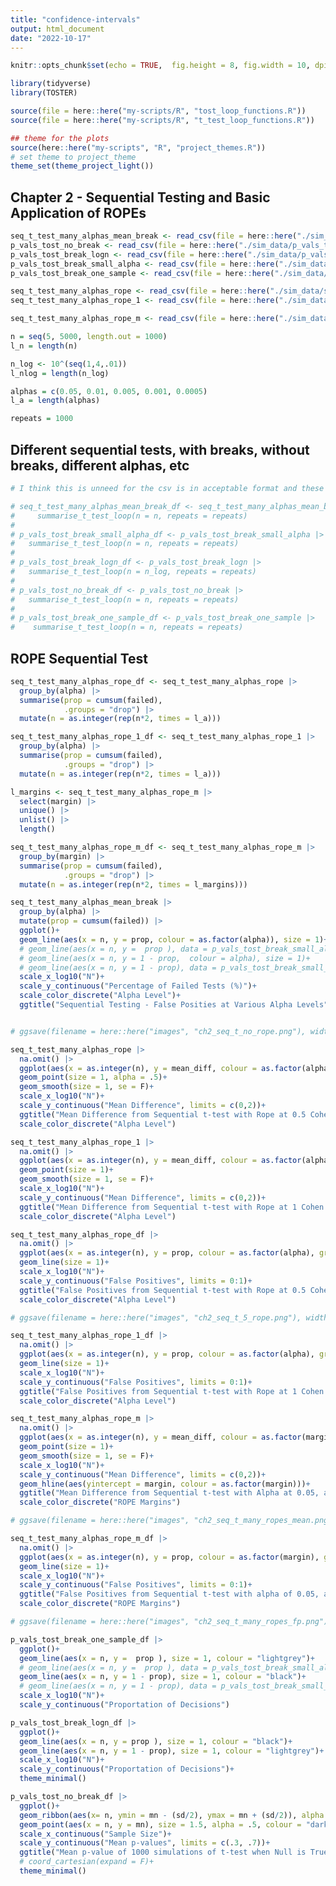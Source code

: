 ```yaml
---
title: "confidence-intervals"
output: html_document
date: "2022-10-17"
---
```


```r
knitr::opts_chunk$set(echo = TRUE,  fig.height = 8, fig.width = 10, dpi = 300)
```

```r
library(tidyverse)
library(TOSTER)

source(file = here::here("my-scripts/R", "tost_loop_functions.R"))
source(file = here::here("my-scripts/R", "t_test_loop_functions.R"))

## theme for the plots
source(here::here("my-scripts", "R", "project_themes.R"))
# set theme to project_theme
theme_set(theme_project_light())
```

## Chapter 2 - Sequential Testing and Basic Application of ROPEs

```r
seq_t_test_many_alphas_mean_break <- read_csv(file = here::here("./sim_data/seq_t_test_many_alphas_mean_break.csv"))
p_vals_tost_no_break <- read_csv(file = here::here("./sim_data/p_vals_tost_no_break.csv"))
p_vals_tost_break_logn <- read_csv(file = here::here("./sim_data/p_vals_tost_break_logn.csv"))
p_vals_tost_break_small_alpha <- read_csv(file = here::here("./sim_data/p_vals_tost_break_small_alpha.csv"))
p_vals_tost_break_one_sample <- read_csv(file = here::here("./sim_data/p_vals_tost_break_one_sample.csv"))

seq_t_test_many_alphas_rope <- read_csv(file = here::here("./sim_data/seq_t_test_many_alphas_rope.csv"))
seq_t_test_many_alphas_rope_1 <- read_csv(file = here::here("./sim_data/seq_t_test_many_alphas_rope_1.csv"))

seq_t_test_many_alphas_rope_m <- read_csv(file = here::here("./sim_data/seq_t_test_many_alphas_rope_m.csv"))
```

```r
n = seq(5, 5000, length.out = 1000)
l_n = length(n)

n_log <- 10^(seq(1,4,.01))
l_nlog = length(n_log)

alphas = c(0.05, 0.01, 0.005, 0.001, 0.0005)
l_a = length(alphas)

repeats = 1000
```

## Different sequential tests, with breaks, without breaks, different alphas, etc
```r
# I think this is unneed for the csv is in acceptable format and these functions do not produce nice dataframes

# seq_t_test_many_alphas_mean_break_df <- seq_t_test_many_alphas_mean_break |> 
#     summarise_t_test_loop(n = n, repeats = repeats)
# 
# p_vals_tost_break_small_alpha_df <- p_vals_tost_break_small_alpha |> 
#   summarise_t_test_loop(n = n, repeats = repeats)
# 
# p_vals_tost_break_logn_df <- p_vals_tost_break_logn |> 
#   summarise_t_test_loop(n = n_log, repeats = repeats)
# 
# p_vals_tost_no_break_df <- p_vals_tost_no_break |> 
#   summarise_t_test_loop(n = n, repeats = repeats)
# 
# p_vals_tost_break_one_sample_df <- p_vals_tost_break_one_sample |> 
#    summarise_t_test_loop(n = n, repeats = repeats)
```

## ROPE Sequential Test
```r
seq_t_test_many_alphas_rope_df <- seq_t_test_many_alphas_rope |> 
  group_by(alpha) |> 
  summarise(prop = cumsum(failed), 
            .groups = "drop") |> 
  mutate(n = as.integer(rep(n*2, times = l_a)))

seq_t_test_many_alphas_rope_1_df <- seq_t_test_many_alphas_rope_1 |> 
  group_by(alpha) |> 
  summarise(prop = cumsum(failed), 
            .groups = "drop") |> 
  mutate(n = as.integer(rep(n*2, times = l_a)))
```

```r
l_margins <- seq_t_test_many_alphas_rope_m |> 
  select(margin) |> 
  unique() |> 
  unlist() |> 
  length()

seq_t_test_many_alphas_rope_m_df <- seq_t_test_many_alphas_rope_m |> 
  group_by(margin) |> 
  summarise(prop = cumsum(failed), 
            .groups = "drop") |> 
  mutate(n = as.integer(rep(n*2, times = l_margins)))
```


```r
seq_t_test_many_alphas_mean_break |>
  group_by(alpha) |> 
  mutate(prop = cumsum(failed)) |> 
  ggplot()+
  geom_line(aes(x = n, y = prop, colour = as.factor(alpha)), size = 1)+
  # geom_line(aes(x = n, y =  prop ), data = p_vals_tost_break_small_alpha_df, size = 1, colour = "skyblue")+
  # geom_line(aes(x = n, y = 1 - prop,  colour = alpha), size = 1)+
  # geom_line(aes(x = n, y = 1 - prop), data = p_vals_tost_break_small_alpha_df, size = 1, colour = "deepskyblue4")+
  scale_x_log10("N")+
  scale_y_continuous("Percentage of Failed Tests (%)")+
  scale_color_discrete("Alpha Level")+
  ggtitle("Sequential Testing - False Posities at Various Alpha Levels")


# ggsave(filename = here::here("images", "ch2_seq_t_no_rope.png"), width = 10, height = 8, dpi = 360)
```


```r
seq_t_test_many_alphas_rope |> 
  na.omit() |> 
  ggplot(aes(x = as.integer(n), y = mean_diff, colour = as.factor(alpha), group = alpha))+
  geom_point(size = 1, alpha = .5)+
  geom_smooth(size = 1, se = F)+
  scale_x_log10("N")+
  scale_y_continuous("Mean Difference", limits = c(0,2))+
  ggtitle("Mean Difference from Sequential t-test with Rope at 0.5 Cohen's d")+
  scale_color_discrete("Alpha Level")

seq_t_test_many_alphas_rope_1 |> 
  na.omit() |> 
  ggplot(aes(x = as.integer(n), y = mean_diff, colour = as.factor(alpha), group = alpha))+
  geom_point(size = 1)+
  geom_smooth(size = 1, se = F)+
  scale_x_log10("N")+
  scale_y_continuous("Mean Difference", limits = c(0,2))+
  ggtitle("Mean Difference from Sequential t-test with Rope at 1 Cohen's d")+
  scale_color_discrete("Alpha Level")
```

```r
seq_t_test_many_alphas_rope_df |> 
  na.omit() |> 
  ggplot(aes(x = as.integer(n), y = prop, colour = as.factor(alpha), group = alpha))+
  geom_line(size = 1)+
  scale_x_log10("N")+
  scale_y_continuous("False Positives", limits = 0:1)+
  ggtitle("False Positives from Sequential t-test with Rope at 0.5 Cohen's d")+
  scale_color_discrete("Alpha Level")

# ggsave(filename = here::here("images", "ch2_seq_t_5_rope.png"), width = 10, height = 8, dpi = 360)

seq_t_test_many_alphas_rope_1_df |> 
  na.omit() |> 
  ggplot(aes(x = as.integer(n), y = prop, colour = as.factor(alpha), group = alpha))+
  geom_line(size = 1)+
  scale_x_log10("N")+
  scale_y_continuous("False Positives", limits = 0:1)+
  ggtitle("False Positives from Sequential t-test with Rope at 1 Cohen's d")+
  scale_color_discrete("Alpha Level")
```

```r

seq_t_test_many_alphas_rope_m |> 
  na.omit() |> 
  ggplot(aes(x = as.integer(n), y = mean_diff, colour = as.factor(margin), group = margin))+
  geom_point(size = 1)+
  geom_smooth(size = 1, se = F)+
  scale_x_log10("N")+
  scale_y_continuous("Mean Difference", limits = c(0,2))+
  geom_hline(aes(yintercept = margin, colour = as.factor(margin)))+
  ggtitle("Mean Difference from Sequential t-test with Alpha at 0.05, at various ROPE margins")+
  scale_color_discrete("ROPE Margins")

# ggsave(filename = here::here("images", "ch2_seq_t_many_ropes_mean.png"), width = 10, height = 8, dpi = 360)

seq_t_test_many_alphas_rope_m_df |> 
  na.omit() |> 
  ggplot(aes(x = as.integer(n), y = prop, colour = as.factor(margin), group = margin))+
  geom_line(size = 1)+
  scale_x_log10("N")+
  scale_y_continuous("False Positives", limits = 0:1)+
  ggtitle("False Positives from Sequential t-test with alpha of 0.05, at various ROPE margins")+
  scale_color_discrete("ROPE Margins")

# ggsave(filename = here::here("images", "ch2_seq_t_many_ropes_fp.png"), width = 10, height = 8, dpi = 360)

```



```r
p_vals_tost_break_one_sample_df |> 
  ggplot()+
  geom_line(aes(x = n, y =  prop ), size = 1, colour = "lightgrey")+
  # geom_line(aes(x = n, y =  prop ), data = p_vals_tost_break_small_alpha_df, size = 1, colour = "skyblue")+
  geom_line(aes(x = n, y = 1 - prop), size = 1, colour = "black")+
  # geom_line(aes(x = n, y = 1 - prop), data = p_vals_tost_break_small_alpha_df, size = 1, colour = "deepskyblue4")+
  scale_x_log10("N")+
  scale_y_continuous("Proportation of Decisions")
```


```r
p_vals_tost_break_logn_df |> 
  ggplot()+
  geom_line(aes(x = n, y = prop ), size = 1, colour = "black")+
  geom_line(aes(x = n, y = 1 - prop), size = 1, colour = "lightgrey")+
  scale_x_log10("N")+
  scale_y_continuous("Proportation of Decisions")+
  theme_minimal()
```

```r
p_vals_tost_no_break_df |> 
  ggplot()+
  geom_ribbon(aes(x= n, ymin = mn - (sd/2), ymax = mn + (sd/2)), alpha = .4, fill = "lightblue")+
  geom_point(aes(x = n, y = mn), size = 1.5, alpha = .5, colour = "darkblue")+
  scale_x_continuous("Sample Size")+
  scale_y_continuous("Mean p-values", limits = c(.3, .7))+
  ggtitle("Mean p-value of 1000 simulations of t-test when Null is True, at various sample sizes")+
  # coord_cartesian(expand = F)+
  theme_minimal()
```